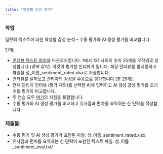 ```yaml
---
title: "학생별 감성 분석"
---
```


### 작업

일련의 텍스트에 대한 학생별 감성 분석 -- 수동 평가와 AI 생성 평가를 비교합니다.

단계:

* [인터뷰 텍스트 파일](/data/interviews/interview-texts-only.xlsx)을 다운로드합니다. 1에서 121 사이의 숫자 25개를 무작위로 생성합니다 (_중복 없이_). 이것이 평가할 인터뷰가 됩니다. 해당 인터뷰를 필터링하고 파일을 성_이름_sentiment_rated.xlsx로 저장합니다.
* 인터뷰를 살펴보고 관리자의 감성을 수동으로 평가합니다 (총 25개).
* 전체 관리자 인터뷰 (평가 제외)를 선택한 AI에 입력하고 AI 생성 감성 평가를 초기 수동 평가와 비교합니다.
* 두 연습 모두 [여기](/week05/assets/sentiment-guidelines.html)의 지침을 통합합니다.
* 수동 평가와 AI 생성 평가를 비교하고 유사점과 편차를 요약하는 한 단락을 작성합니다.

### 제출물:

* 수동 평가 및 AI 생성 평가가 포함된 파일: 성_이름_sentiment_rated.xlsx.
* 유사점과 편차를 요약하는 한 단락이 포함된 텍스트 파일: 성_이름_sentiment_eval.txt/